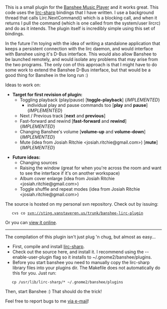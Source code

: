{{warning|This code isn't really maintained anymore in favour of [[Projects/Open Source/Lirc-dbus-relayer|lirc-dbus-relayer]] which I haven't released or even really documented yet.  If you know my svn repo, you can find it and try it out.}}

This is a small plugin for the [http://www.banshee-project.org/ Banshee Music Player] and it works great.  This code uses the [[Projects/Open_Source/Lirc-sharp|lirc-sharp]] bindings that I have written.  I use a background thread that calls Lirc.NextCommand() which is a blocking call, and when it returns I pull the command (which is one called from the system/user lircrc) and do as it intends.  The plugin itself is incredibly simple using this set of bindings.

In the future I'm toying with the idea of writing a standalone application that keeps a persistent connection with the lirc daemon, and would interface with Banshee using it's D-Bus interface.  This would also allow Banshee to be launched remotely, and would isolate any problems that may arise from the two programs.  The only con of this approach is that I might have to do some work to extend the Banshee D-Bus interface, but that would be a good thing for Banshee in the long run :)

Ideas to work on:

*'''Target for first revision of plugin:'''
** Toggling playback (play/pause) ['''toggle-playback'''] {''IMPLEMENTED''}
*** individual play and pause commands too ['''play''' and '''pause'''] {''IMPLEMENTED''}
** Next / Previous track ['''next''' and '''previous''']
** Fast-forward and rewind ['''fast-forward''' and '''rewind'''] {''IMPLEMENTED''}
** Changing Banshee's volume ['''volume-up''' and '''volume-down'''] {''IMPLEMENTED''}
** Mute (idea from Josiah Ritchie <josiah.ritchie@gmail.com>) ['''mute'''] {''IMPLEMENTED''}

*'''Future ideas:'''
** Changing sources
** Raising the window (great for when you're across the room and want to see the interface if it's on another workspace)
** Album cover enlarge (idea from Josiah Ritchie <josiah.ritchie@gmail.com>)
** Toggle shuffle and repeat modes (idea from Josiah Ritchie <josiah.ritchie@gmail.com>)

The source is hosted on my personal svn repository.  Check out by issuing:
    cvs co svn://sting.vanstaveren.us/trunk/banshee-lirc-plugin
Or you can [http://sting.vanstaveren.us:8000/trunk/banshee-lirc-plugin view it online].

----

The compilation of this plugin isn't just plug 'n chug, but almost as easy...

* First, compile and install [[Projects/Open_Source/Lirc-sharp|lirc-sharp]].
* Check out the source here, and install it.  I recommend using the --enable-user-plugin flag so it installs to ~/.gnome2/banshee/plugins.
* Before you start banshee you need to manually copy the lirc-sharp library files into your plugins dir.  The Makefile does not automatically do this for you.  Just run:
    cp /usr/lib/lirc-sharp/* ~/.gnome2/banshee/plugins

Then, start Banshee :)  That should do the trick!

Feel free to report bugs to me [[Contact|via e-mail]]!